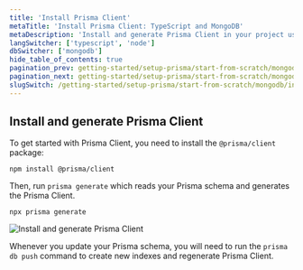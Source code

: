 ```yaml
---
title: 'Install Prisma Client'
metaTitle: 'Install Prisma Client: TypeScript and MongoDB'
metaDescription: 'Install and generate Prisma Client in your project using TypeScript and MongoDB'
langSwitcher: ['typescript', 'node']
dbSwitcher: ['mongodb']
hide_table_of_contents: true
pagination_prev: getting-started/setup-prisma/start-from-scratch/mongodb/creating-the-prisma-schema-typescript-mongodb
pagination_next: getting-started/setup-prisma/start-from-scratch/mongodb/querying-the-database-typescript-mongodb
slugSwitch: /getting-started/setup-prisma/start-from-scratch/mongodb/install-prisma-client-
---
```

 
## Install and generate Prisma Client

To get started with Prisma Client, you need to install the `@prisma/client` package:

```terminal copy
npm install @prisma/client
```

Then, run `prisma generate` which reads your Prisma schema and generates the Prisma Client.

```terminal copy
npx prisma generate
```

![Install and generate Prisma Client](/img/getting-started/prisma-client-install-and-generate.png)

Whenever you update your Prisma schema, you will need to run the `prisma db push` command to create new indexes and regenerate Prisma Client.
